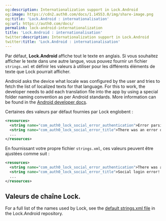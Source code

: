 ```yaml
---
og:description: Internationalization support in Lock.Android
og:image: https://cdn2.auth0.com/docs/1.14553.0/img/share-image.png
og:title: 'Lock.Android : internationalisation'
og:url: https://auth0.com/docs/
permalink: lock-android-internationalization
title: 'Lock.Android : internationalisation'
twitter:description: Internationalization support in Lock.Android
twitter:title: 'Lock.Android : internationalisation'
---
```


Par défaut, **Lock.Android** affiche tout le texte en anglais. Si vous souhaitez afficher le texte dans une autre langue, vous pouvez fournir un fichier `strings.xml` et définir les valeurs à utiliser pour les différents éléments de texte que Lock pourrait afficher.

Android asks the device what locale was configured by the user and tries to fetch the list of localized texts for that language. For this to work, the developer needs to add each translation file into the app by using a special folder naming convention as per Android standards. More information can be found in the [Android developer docs](https://developer.android.com/training/basics/supporting-devices/languages).

Certaines des valeurs par défaut fournies par Lock englobent :

```xml lines
<resources>
  <string name="com_auth0_lock_social_error_authentication">Error parsing Authentication data</string>
  <string name="com_auth0_lock_social_error_title">There was an error during authentication</string>
  ...
</resources>
```






En fournissant votre propre fichier `strings.xml`, ces valeurs peuvent être ajustées comme suit :

```xml lines
<resources>
  <string name="com_auth0_lock_social_error_authentication">There was an authentication error!</string>
  <string name="com_auth0_lock_social_error_title">Social login error!!</string>
  ...
</resources>
```






## Valeurs de chaîne Lock.

For a full list of the names used by Lock, see the [default strings.xml file](https://github.com/auth0/Lock.Android/blob/master/lib/src/main/res/values/strings.xml) in the Lock.Android repository.